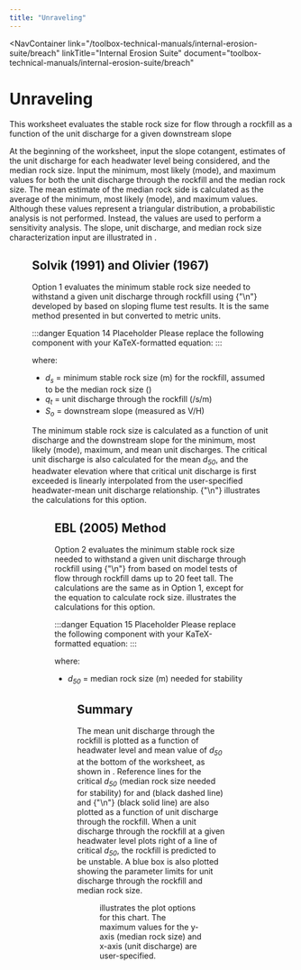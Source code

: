 ```yaml
---
title: "Unraveling"
---
```



<NavContainer 
  link="/toolbox-technical-manuals/internal-erosion-suite/breach"
  linkTitle="Internal Erosion Suite"
  document="toolbox-technical-manuals/internal-erosion-suite/breach"
></NavContainer>

# Unraveling

This worksheet evaluates the stable rock size for flow through a rockfill as a function of the unit discharge for a given downstream slope

At the beginning of the worksheet, input the slope cotangent, estimates of the unit discharge for each headwater level being considered, and the
median rock size. Input the minimum, most likely (mode), and maximum values for both the unit discharge through the rockfill and the median rock size.
 The mean estimate of the median rock side is calculated as the average of the minimum, most likely (mode), and maximum values. Although these values
represent a triangular distribution, a probabilistic analysis is not performed. Instead, the values are used to perform a sensitivity analysis. The
slope, unit discharge, and median rock size characterization input are illustrated in <FigReference figKey="figure-16" />.

<Figure
  figKey="figure-16"
  src="figures\toolbox-technical-manuals\internal-erosion-suite\breach\v1.0\figures\figure16.png"
  alt="Unraveling worksheet: Slope, unit discharge, and median rock size characterization."
  caption="Unraveling worksheet: Slope, unit discharge, and median rock size characterization."
/>

## Solvik (1991) and Olivier (1967)

Option 1 evaluates the minimum stable rock size needed to withstand a given unit discharge through rockfill using
{"\n"}<EquationReference equationKey="equation-14" /> developed by <Citation citationKey="Solvik1991" /> based on sloping flume test results. It is
the same method presented in <Citation citationKey="Olivier1967" /> but converted to metric units.

:::danger Equation 14 Placeholder
Please replace the following component with your KaTeX-formatted equation:
<Equation
  equationKey="equation-14"
  equation="d_{s} = 1.46q_{t}^{0.66}S_{0}^0.78"
/>
:::

where:

- <em>d<sub>s</sub></em> = minimum stable rock size (m) for the rockfill, assumed to be the median rock size (<EquationNoRef equation = "d_50"/>)
- <em>q<sub>t</sub></em> = unit discharge through the rockfill (<EquationNoRef equation = "m^3"/>/s/m)
- <em>S<sub>o</sub></em> = downstream slope (measured as V/H)

The minimum stable rock size is calculated as a function of unit discharge and the downstream slope for the minimum, most likely (mode), maximum, and
mean unit discharges. The critical unit discharge is also calculated for the mean <em>d<sub>50</sub></em>, and the headwater elevation where that
critical unit discharge is first exceeded is linearly interpolated from the user-specified headwater-mean unit discharge relationship.
{"\n"}<FigReference figKey="figure-17" /> illustrates the calculations for this option.

<Figure
  figKey="figure-17"
  src="figures\toolbox-technical-manuals\internal-erosion-suite\breach\v1.0\figures\figure17.png"
  alt="Option 1 of Unraveling worksheet: Solvik (1991) and Olivier (1967)."
  caption="Option 1 of Unraveling worksheet: Solvik (1991) and Olivier (1967)."
/>

## EBL (2005) Method

Option 2 evaluates the minimum stable rock size needed to withstand a given unit discharge through rockfill using
{"\n"}<EquationReference equationKey="equation-15" /> from <Citation citationKey="EBL2005" /> based on model tests of flow through rockfill dams up
to 20 feet tall. The calculations are the same as in Option 1, except for the equation to calculate rock size. <FigReference figKey="figure-18" />
illustrates the calculations for this option.

:::danger Equation 15 Placeholder
Please replace the following component with your KaTeX-formatted equation:
<Equation
  equationKey="equation-15"
  equation="d_{50} = 0.43q_{t}^{0.43}S_{0}^{0.78}"
/>
:::

where:

- <em>d<sub>50</sub></em> = median rock size (m) needed for stability

<Figure
  figKey="figure-18"
  src="figures\toolbox-technical-manuals\internal-erosion-suite\breach\v1.0\figures\figure18.png"
  alt="Option 2 of Unraveling worksheet: EBL (2005)."
  caption="Option 2 of Unraveling worksheet: EBL (2005)."
/>

## Summary

The mean unit discharge through the rockfill is plotted as a function of headwater level and mean value of <em>d<sub>50</sub></em> at the bottom of
the worksheet, as shown in <FigReference figKey="figure-19" />. Reference lines for the critical <em>d<sub>50</sub></em> (median rock size needed for
 stability) for <Citation citationKey="Solvik1991" /> and <Citation citationKey="Olivier1967" /> (black dashed line) and
{"\n"}<Citation citationKey="EBL2005" /> (black solid line) are also plotted as a function of unit discharge through the rockfill. When a unit
discharge through the rockfill at a given headwater level plots right of a line of critical<em> d<sub>50</sub></em>, the rockfill is predicted to be
unstable. A blue box is also plotted showing the parameter limits for unit discharge through the rockfill and median rock size.

<Figure
  figKey="figure-19"
  src="figures\toolbox-technical-manuals\internal-erosion-suite\breach\v1.0\figures\figure19.png"
  alt="Unraveling worksheet: Graphical output."
  caption="Unraveling worksheet: Graphical output."
/>

<FigReference figKey="figure-20" /> illustrates the plot options for this chart. The maximum values for the y-axis (median rock size) and x-axis (unit
 discharge) are user-specified.

<Figure
  figKey="figure-20"
  src="figures\toolbox-technical-manuals\internal-erosion-suite\breach\v1.0\figures\figure20.png"
  alt="Unraveling worksheet: Plot options."
  caption="Unraveling worksheet: Plot options."
/>

<CitationFootnote />